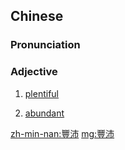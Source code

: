 {{also|丰沛}}
==Chinese==
{{zh-forms|s=丰沛|alt=澎沛-Hakka}}

===Pronunciation===
{{zh-pron
|m=fēngpèi
|c=fung1 pui3
|h=pfs=phòng-phai
|mn=tw,xm:phong-phài
|cat=a
}}

===Adjective===
{{zh-adj}}

# [[plentiful]]
# {{lb|zh|Taiwanese|_|Min Nan|Hakka|of a meal}} [[abundant]]

[[zh-min-nan:豐沛]]
[[mg:豐沛]]